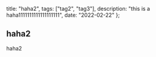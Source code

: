   title: "haha2",
  tags: ["tag2", "tag3"],
  description: "this is a haha1111111111111111111",
  date: "2022-02-22"
};


## haha2 

haha2
